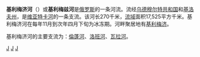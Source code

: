 {{unreferenced|time=2011-09-08T16:30:53+00:00}}
{{Infobox River
  | river_name      = 基利梅济河
  | image_name      = 
  | image_size      =
  | caption         = 
  | origin          = 
  | mouth           = 
  | basin_countries = [[乌德穆尔特共和国|乌德穆尔特共和国]]<br />[[基洛夫州|基洛夫州]]
  | length          = {{convert|270|km|mi|0}}
  | elevation       = 
  | mouth_elevation = 
  | discharge       = 每秒84.6立方米 
  | watershed       = 17,525平方千米
}}

'''基利梅济河'''（{{lang-ru|Кильмезь|Kilmez}}）或'''基利梅兹河'''是[[俄罗斯|俄罗斯]]的一条河流。流经[[乌德穆尔特共和国|乌德穆尔特共和国]]和[[基洛夫州|基洛夫州]]，是[[维亚特卡河|维亚特卡河]]的一条支流。该河长270千米，[[流域|流域]]面积17,525平方千米。基利梅济河在每年11月到次年四月下旬为冰冻期。河畔聚居地有[[基利梅济_(基洛夫州)|基利梅济]]。

基利梅济河的主要支流为：[[倫蓬河|倫蓬河]]、[[洛班河|洛班河]]、[[瓦拉河|瓦拉河]]。

{{俄罗斯地理小作品}}

[[Category:乌德穆尔特共和国河流|J]]
[[Category:基洛夫州河流|J]]
[[Category:维亚特卡河|J]]